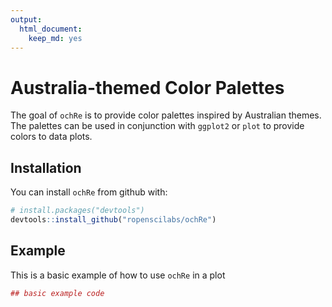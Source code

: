 ```yaml
---
output: 
  html_document: 
    keep_md: yes
---
```

# Australia-themed Color Palettes

The goal of `ochRe` is to provide color palettes inspired by Australian themes. The palettes can be used in conjunction with `ggplot2` or `plot` to provide colors to data plots.

## Installation

You can install `ochRe` from github with:

``` r
# install.packages("devtools")
devtools::install_github("ropenscilabs/ochRe")
```

## Example

This is a basic example of how to use `ochRe` in a plot

```r
## basic example code

```
